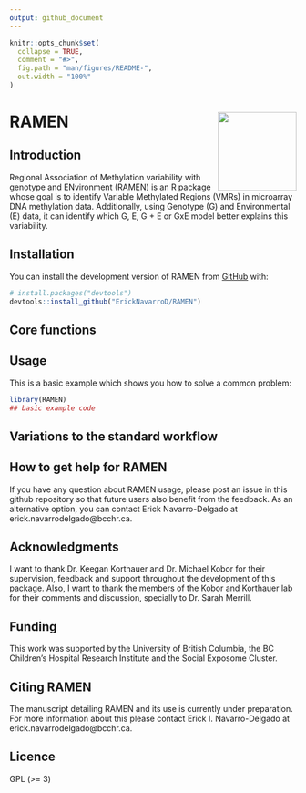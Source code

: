 ```yaml
---
output: github_document
---
```


<!-- README.md is generated from README.Rmd. Please edit that file -->

```r
knitr::opts_chunk$set(
  collapse = TRUE,
  comment = "#>",
  fig.path = "man/figures/README-",
  out.width = "100%"
)
```

# RAMEN <a href="https://github.com/ErickNavarroD/RAMEN"><img src="man/figures/logo.jpg" align="right" height="138" /></a>


<!-- badges: start -->
<!-- badges: end -->

## Introduction
Regional Association of Methylation variability with genotype and ENvironment (RAMEN) is an R package whose goal is to identify Variable Methylated Regions (VMRs) in microarray DNA methylation data. Additionally, using Genotype (G) and Environmental (E) data, it can identify which G, E, G + E or GxE model better explains this variability.


## Installation

You can install the development version of RAMEN from [GitHub](https://github.com/) with:

``` r
# install.packages("devtools")
devtools::install_github("ErickNavarroD/RAMEN")
```

## Core functions


## Usage

This is a basic example which shows you how to solve a common problem:

```r
library(RAMEN)
## basic example code
```

## Variations to the standard workflow 

## How to get help for RAMEN
If you have any question about RAMEN usage, please post an issue in this github repository so that future users also benefit from the feedback. As an alternative option, you can contact Erick Navarro-Delgado at erick.navarrodelgado@bcchr.ca.

## Acknowledgments
I want to thank Dr. Keegan Korthauer and Dr. Michael Kobor for their supervision, feedback and support throughout the development of this package. Also, I want to thank the members of the Kobor and Korthauer lab for their comments and discussion, specially to Dr. Sarah Merrill. 

## Funding 
This work was supported by the University of British Columbia, the BC Children's Hospital Research Institute and the Social Exposome Cluster. 

## Citing RAMEN
The manuscript detailing RAMEN and its use is currently under preparation. For more information about this please contact Erick I. Navarro-Delgado at erick.navarrodelgado@bcchr.ca.

## Licence
GPL (>= 3)

